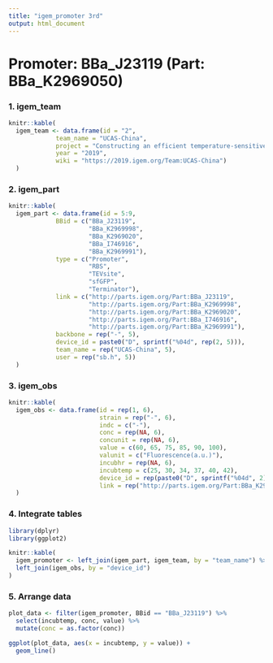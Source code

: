 ```yaml
---
title: "igem_promoter 3rd"
output: html_document
---
```


# Promoter: BBa_J23119 (Part: BBa_K2969050)

### 1. igem_team

```r

knitr::kable(
  igem_team <- data.frame(id = "2",
             team_name = "UCAS-China",
             project = "Constructing an efficient temperature-sensitive switch system as a safe platform for microbial therapy",
             year = "2019",
             wiki = "https://2019.igem.org/Team:UCAS-China")
  )

```


### 2. igem_part

```r

knitr::kable(
  igem_part <- data.frame(id = 5:9,
             BBid = c("BBa_J23119",
                      "BBa_K2969998",
                      "BBa_K2969020",
                      "BBa_I746916",
                      "BBa_K2969991"),
             type = c("Promoter",
                      "RBS",
                      "TEVsite",
                      "sfGFP",
                      "Terminator"),
             link = c("http://parts.igem.org/Part:BBa_J23119",
                      "http://parts.igem.org/Part:BBa_K2969998",
                      "http://parts.igem.org/Part:BBa_K2969020",
                      "http://parts.igem.org/Part:BBa_I746916",
                      "http://parts.igem.org/Part:BBa_K2969991"),
             backbone = rep("-", 5),
             device_id = paste0("D", sprintf("%04d", rep(2, 5))),
             team_name = rep("UCAS-China", 5),
             user = rep("sb.h", 5))
  )

```

### 3. igem_obs

```r

knitr::kable(
  igem_obs <- data.frame(id = rep(1, 6),
                         strain = rep("-", 6),
                         indc = c("-"),
                         conc = rep(NA, 6),
                         concunit = rep(NA, 6),
                         value = c(60, 65, 75, 85, 90, 100),
                         valunit = c("Fluorescence(a.u.)"),
                         incubhr = rep(NA, 6),
                         incubtemp = c(25, 30, 34, 37, 40, 42),
                         device_id = rep(paste0("D", sprintf("%04d", 2)), 6),
                         link = rep("http://parts.igem.org/Part:BBa_K2969050", 6))
  )

```

### 4. Integrate tables

```r
library(dplyr)
library(ggplot2)
```


```r

knitr::kable(
  igem_promoter <- left_join(igem_part, igem_team, by = "team_name") %>% 
  left_join(igem_obs, by = "device_id")
)

```


### 5. Arrange data

```r

plot_data <- filter(igem_promoter, BBid == "BBa_J23119") %>% 
  select(incubtemp, conc, value) %>% 
  mutate(conc = as.factor(conc))

ggplot(plot_data, aes(x = incubtemp, y = value)) +
  geom_line()

```
